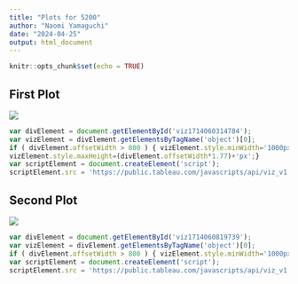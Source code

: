 ```yaml
---
title: "Plots for 5200"
author: "Naomi Yamaguchi"
date: "2024-04-25"
output: html_document
---
```


```r
knitr::opts_chunk$set(echo = TRUE)
```


## First Plot

<div class='tableauPlaceholder' id='viz1714060314784' style='position: relative'>
<noscript><a href='#'>
<img alt=' ' src='https:&#47;&#47;public.tableau.com&#47;static&#47;images&#47;8N&#47;8ND4N622K&#47;1_rss.png' style='border: none' />
</a>
</noscript>
<object class='tableauViz'  style='display:none;'><param name='host_url' value='https%3A%2F%2Fpublic.tableau.com%2F' /> <param name='embed_code_version' value='3' /> <param name='path' value='shared&#47;8ND4N622K' /> <param name='toolbar' value='yes' /><param name='static_image' value='https:&#47;&#47;public.tableau.com&#47;static&#47;images&#47;8N&#47;8ND4N622K&#47;1.png' /> <param name='animate_transition' value='yes' />
<param name='display_static_image' value='yes' />
<param name='display_spinner' value='yes' />
<param name='display_overlay' value='yes' />
<param name='display_count' value='yes' />
<param name='language' value='en-US' />
<param name='filter' value='publish=yes' />
</object></div>                



```js
var divElement = document.getElementById('viz1714060314784');                    
var vizElement = divElement.getElementsByTagName('object')[0];                    
if ( divElement.offsetWidth > 800 ) { vizElement.style.minWidth='1000px';vizElement.style.maxWidth='100%';vizElement.style.minHeight='850px';vizElement.style.maxHeight=(divElement.offsetWidth*0.75)+'px';} else if ( divElement.offsetWidth > 500 ) { vizElement.style.minWidth='1000px';vizElement.style.maxWidth='100%';vizElement.style.minHeight='850px';vizElement.style.maxHeight=(divElement.offsetWidth*0.75)+'px';} else { vizElement.style.width='100%';vizElement.style.minHeight='750px';
vizElement.style.maxHeight=(divElement.offsetWidth*1.77)+'px';}                     
var scriptElement = document.createElement('script');                    
scriptElement.src = 'https://public.tableau.com/javascripts/api/viz_v1.js';                    vizElement.parentNode.insertBefore(scriptElement, vizElement);                
```



## Second Plot


<div class='tableauPlaceholder' id='viz1714060819739' style='position: relative'><noscript><a href='#'>
<img alt=' ' src='https:&#47;&#47;public.tableau.com&#47;static&#47;images&#47;99&#47;99SNWW8G7&#47;1_rss.png' style='border: none' />
</a>
</noscript>
<object class='tableauViz'  style='display:none;'><param name='host_url' value='https%3A%2F%2Fpublic.tableau.com%2F' /> <param name='embed_code_version' value='3' /> <param name='path' value='shared&#47;99SNWW8G7' /> <param name='toolbar' value='yes' /><param name='static_image' value='https:&#47;&#47;public.tableau.com&#47;static&#47;images&#47;99&#47;99SNWW8G7&#47;1.png' /> <param name='animate_transition' value='yes' />
<param name='display_static_image' value='yes' />
<param name='display_spinner' value='yes' />
<param name='display_overlay' value='yes' />
<param name='display_count' value='yes' />
<param name='language' value='en-US' />
<param name='filter' value='publish=yes' />
</object></div>                



```js
var divElement = document.getElementById('viz1714060819739');                    
var vizElement = divElement.getElementsByTagName('object')[0];                    
if ( divElement.offsetWidth > 800 ) { vizElement.style.minWidth='1000px';vizElement.style.maxWidth='100%';vizElement.style.minHeight='850px';vizElement.style.maxHeight=(divElement.offsetWidth*0.75)+'px';} else if ( divElement.offsetWidth > 500 ) { vizElement.style.minWidth='1000px';vizElement.style.maxWidth='100%';vizElement.style.minHeight='850px';vizElement.style.maxHeight=(divElement.offsetWidth*0.75)+'px';} else { vizElement.style.width='100%';vizElement.style.minHeight='750px';vizElement.style.maxHeight=(divElement.offsetWidth*1.77)+'px';}                     
var scriptElement = document.createElement('script');                    
scriptElement.src = 'https://public.tableau.com/javascripts/api/viz_v1.js';                    vizElement.parentNode.insertBefore(scriptElement, vizElement);         
```

